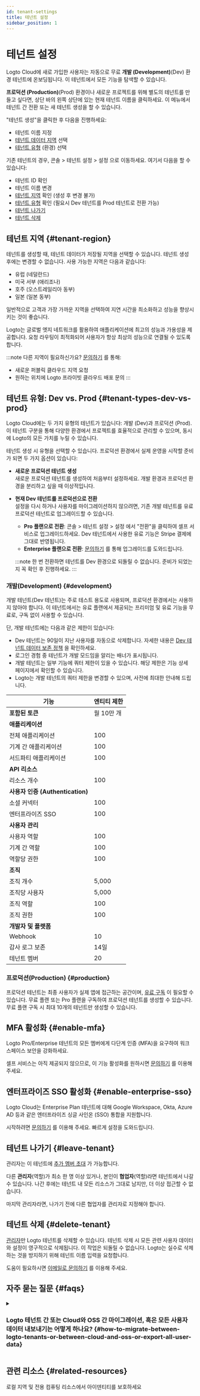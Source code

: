 ```yaml
---
id: tenant-settings
title: 테넌트 설정
sidebar_position: 1
---
```


# 테넌트 설정

Logto Cloud에 새로 가입한 사용자는 자동으로 무료 **개발 (Development)**(Dev) 환경 테넌트에 온보딩됩니다. 이 테넌트에서 모든 기능을 탐색할 수 있습니다.

**프로덕션 (Production)**(Prod) 환경이나 새로운 프로젝트를 위해 별도의 테넌트를 만들고 싶다면, 상단 바의 왼쪽 상단에 있는 현재 테넌트 이름을 클릭하세요. 이 메뉴에서 테넌트 간 전환 또는 새 테넌트 생성을 할 수 있습니다.

"테넌트 생성"을 클릭한 후 다음을 진행하세요:

- 테넌트 이름 지정
- [테넌트 데이터 지역](#tenant-region) 선택
- [테넌트 유형](#tenant-types-dev-vs-prod) (환경) 선택

기존 테넌트의 경우, <CloudLink to="/settings">콘솔 > 테넌트 설정 > 설정</CloudLink>
으로 이동하세요. 여기서 다음을 할 수 있습니다:

- 테넌트 ID 확인
- 테넌트 이름 변경
- [테넌트 지역](#tenant-region) 확인 (생성 후 변경 불가)
- [테넌트 유형](#tenant-types-dev-vs-prod) 확인 (필요시 Dev 테넌트를 Prod 테넌트로 전환 가능)
- [테넌트 나가기](#leave-tenant)
- [테넌트 삭제](#delete-tenant)

## 테넌트 지역 \{#tenant-region}

테넌트를 생성할 때, 테넌트 데이터가 저장될 지역을 선택할 수 있습니다. 테넌트 생성 후에는 변경할 수 없습니다. 사용 가능한 지역은 다음과 같습니다:

- 유럽 (네덜란드)
- 미국 서부 (애리조나)
- 호주 (오스트레일리아 동부)
- 일본 (일본 동부)

일반적으로 고객과 가장 가까운 지역을 선택하여 지연 시간을 최소화하고 성능을 향상시키는 것이 좋습니다.

Logto는 글로벌 엣지 네트워크를 활용하여 애플리케이션에 최고의 성능과 가용성을 제공합니다. 요청 라우팅이 최적화되어 사용자가 항상 최상의 성능으로 연결될 수 있도록 합니다.

:::note
다른 지역이 필요하신가요? [문의하기](https://logto.io/contact) 를 통해:

- 새로운 퍼블릭 클라우드 지역 요청
- 원하는 위치에 Logto 프라이빗 클라우드 배포 문의
  :::

## 테넌트 유형: Dev vs. Prod \{#tenant-types-dev-vs-prod}

Logto Cloud에는 두 가지 유형의 테넌트가 있습니다: 개발 (Dev)과 프로덕션 (Prod). 이 테넌트 구분을 통해 다양한 환경에서 프로젝트를 효율적으로 관리할 수 있으며, 동시에 Logto의 모든 가치를 누릴 수 있습니다.

테넌트 생성 시 유형을 선택할 수 있습니다. 프로덕션 환경에서 실제 운영을 시작할 준비가 되면 두 가지 옵션이 있습니다:

- **새로운 프로덕션 테넌트 생성**  
  새로운 프로덕션 테넌트를 생성하여 처음부터 설정하세요. 개발 환경과 프로덕션 환경을 분리하고 싶을 때 이상적입니다.
- **현재 Dev 테넌트를 프로덕션으로 전환**  
  설정을 다시 하거나 사용자를 마이그레이션하지 않으려면, 기존 개발 테넌트를 유료 프로덕션 테넌트로 업그레이드할 수 있습니다.

  - **Pro 플랜으로 전환**: <CloudLink to="/tenant-settings/settings">콘솔 > 테넌트 설정 > 설정</CloudLink>
    에서 "전환"을 클릭하여 셀프 서비스로 업그레이드하세요. Dev 테넌트에서 사용한 유료 기능은 Stripe 결제에 그대로 반영됩니다.
  - **Enterprise 플랜으로 전환**: [문의하기](https://logto.io/contact) 를 통해 업그레이드를 도와드립니다.

  :::note
  한 번 전환하면 테넌트를 Dev 환경으로 되돌릴 수 없습니다. 준비가 되었는지 꼭 확인 후 진행하세요.
  :::

### 개발(Development) \{#development}

개발 테넌트(Dev 테넌트)는 주로 테스트 용도로 사용되며, 프로덕션 환경에서는 사용하지 않아야 합니다. 이 테넌트에서는 유료 플랜에서 제공되는 프리미엄 및 유료 기능을 무료로, 구독 없이 사용할 수 있습니다.

단, 개발 테넌트에는 다음과 같은 제한이 있습니다:

- Dev 테넌트는 90일이 지난 사용자를 자동으로 삭제합니다. 자세한 내용은 [Dev 테넌트 데이터 보존 정책](./dev-tenant-data-retention) 을 확인하세요.
- 로그인 경험 중 테넌트가 개발 모드임을 알리는 배너가 표시됩니다.
- 개발 테넌트는 일부 기능에 쿼터 제한이 있을 수 있습니다. 해당 제한은 기능 상세 페이지에서 확인할 수 있습니다.
- Logto는 개발 테넌트의 쿼터 제한을 변경할 수 있으며, 사전에 최대한 안내해 드립니다.

| 기능                             | 엔티티 제한 |
| -------------------------------- | ----------- |
| **포함된 토큰**                  | 월 10만 개  |
| **애플리케이션**                 |
| 전체 애플리케이션                | 100         |
| 기계 간 애플리케이션             | 100         |
| 서드파티 애플리케이션            | 100         |
| **API 리소스**                   |             |
| 리소스 개수                      | 100         |
| **사용자 인증 (Authentication)** |             |
| 소셜 커넥터                      | 100         |
| 엔터프라이즈 SSO                 | 100         |
| **사용자 관리**                  |             |
| 사용자 역할                      | 100         |
| 기계 간 역할                     | 100         |
| 역할당 권한                      | 100         |
| **조직**                         |             |
| 조직 개수                        | 5,000       |
| 조직당 사용자                    | 5,000       |
| 조직 역할                        | 100         |
| 조직 권한                        | 100         |
| **개발자 및 플랫폼**             |             |
| Webhook                          | 10          |
| 감사 로그 보존                   | 14일        |
| 테넌트 멤버                      | 20          |

### 프로덕션(Production) \{#production}

프로덕션 테넌트는 최종 사용자가 실제 앱에 접근하는 공간이며, [유료 구독](https://logto.io/pricing) 이 필요할 수 있습니다. 무료 플랜 또는 Pro 플랜을 구독하여 프로덕션 테넌트를 생성할 수 있습니다. 무료 플랜 구독 시 최대 10개의 테넌트만 생성할 수 있습니다.

## MFA 활성화 \{#enable-mfa}

Logto Pro/Enterprise 테넌트의 모든 멤버에게 다단계 인증 (MFA)을 요구하여 워크스페이스 보안을 강화하세요.

셀프 서비스는 아직 제공되지 않으므로, 이 기능 활성화를 원하시면 [문의하기](https://logto.io/contact) 를 이용해 주세요.

## 엔터프라이즈 SSO 활성화 \{#enable-enterprise-sso}

Logto Cloud는 Enterprise Plan 테넌트에 대해 Google Workspace, Okta, Azure AD 등과 같은 엔터프라이즈 싱글 사인온 (SSO) 통합을 지원합니다.

시작하려면 [문의하기](https://logto.io/contact) 를 이용해 주세요. 빠르게 설정을 도와드립니다.

## 테넌트 나가기 \{#leave-tenant}

관리자는 이 테넌트에 [추가 멤버 초대](/logto-cloud/tenant-member-management) 가 가능합니다.

다른 **관리자**(역할)가 최소 한 명 이상 있거나, 본인이 **협업자**(역할)라면 테넌트에서 나갈 수 있습니다. 나간 후에는 테넌트 내 모든 리소스가 그대로 남지만, 더 이상 접근할 수 없습니다.

마지막 관리자라면, 나가기 전에 다른 협업자를 관리자로 지정해야 합니다.

## 테넌트 삭제 \{#delete-tenant}

[관리자](/logto-cloud/tenant-member-management#invite-collaborators)만 Logto 테넌트를 삭제할 수 있습니다. 테넌트 삭제 시 모든 관련 사용자 데이터와 설정이 영구적으로 삭제됩니다. 이 작업은 되돌릴 수 없습니다. Logto는 실수로 삭제하는 것을 방지하기 위해 테넌트 이름 입력을 요청합니다.

도움이 필요하시면 [이메일로 문의하기](https://logto.io/contact) 를 이용해 주세요.

## 자주 묻는 질문 \{#faqs}

<details>
<summary>

### Logto 테넌트 간 또는 Cloud와 OSS 간 마이그레이션, 혹은 모든 사용자 데이터 내보내기는 어떻게 하나요? \{#how-to-migrate-between-logto-tenants-or-between-cloud-and-oss-or-export-all-user-data}

</summary>

현재 **개발 (Development)** 테넌트를 유료 플랜 **프로덕션 (Production)** 테넌트로 직접 전환할 수 있습니다. [자세히 알아보기](#tenant-types-dev-vs-prod)

단, Logto Cloud와 OSS 버전 간의 (모든 설정 및 사용자 데이터) 셀프 서비스 마이그레이션은 지원되지 않습니다. 이 서비스가 필요하다면 [Logto 팀에 문의](https://logto.io/contact) 하여 옵션을 논의해 주세요.

프로젝트에서 Logto Cloud 사용을 중단할 계획이라면, Logto가 모든 사용자 데이터 내보내기를 도와드릴 수 있습니다. [문의하기](https://logto.io/contact) 를 이용해 주세요.

</details>

## 관련 리소스 \{#related-resources}

<Url href="https://blog.logto.io/data-region-resources">
  로컬 지역 및 전용 컴퓨팅 리소스에서 아이덴티티를 보호하세요
</Url>
